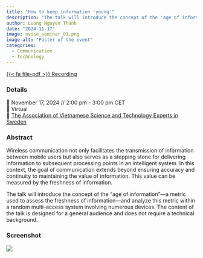 ```yaml
---
title: "How to keep information 'young'"
description: "The talk will introduce the concept of the 'age of information'—a metric used to assess the freshness of information—and analyze this metric within a random multi-access system involving numerous devices"
author: Luong Nguyen Thanh
date: "2024-11-17"
image: avise_seminar_01.png
image-alt: "Poster of the event"
categories:
  - Communication
  - Technology
---
```


<a href="https://drive.google.com/file/d/1wdA8ZnNlShH7SlAg7ABdzdFB4m7nibVF/view" class="btn" role="button" target="_blank">{{< fa file-pdf >}} Recording</a>

### Details

📆 November 17, 2024 // 2:00 pm - 3:00 pm CET  
🏨 Virtual  
🌠 [The Association of Vietnamese Science and Technology Experts in Sweden](https://www.linkedin.com/groups/14482383/)

### Abstract

Wireless communication not only facilitates the transmission of information between mobile users but also serves as a stepping stone for delivering information to subsequent processing points in an intelligent system. In this context, the goal of communication extends beyond ensuring accuracy and continuity to maintaining the value of information. This value can be measured by the freshness of information.

The talk will introduce the concept of the "age of information"—a metric used to assess the freshness of information—and analyze this metric within a random multi-access system involving numerous devices. The content of the talk is designed for a general audience and does not require a technical background.

### Screenshot

![](screenshot.jpg)